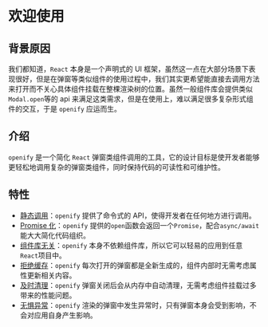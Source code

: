 # 欢迎使用

## 背景原因

我们都知道，`React` 本身是一个声明式的 UI 框架，虽然这一点在大部分场景下表现很好，但是在弹窗等类似组件的使用过程中，我们其实更希望能直接去调用方法来打开而不关心具体组件挂载在整棵渲染树的位置。虽然一般组件库会提供类似 `Modal.open`等的 api 来满足这类需求，但是在使用上，难以满足很多复杂形式组件的交互，于是 `openify` 应运而生。

## 介绍

`openify` 是一个简化 `React` 弹窗类组件调用的工具，它的设计目标是使开发者能够更轻松地调用复杂的弹窗类组件，同时保持代码的可读性和可维护性。

## 特性

- [静态调用](/guide/feature/static-call)：`openify` 提供了命令式的 API，使得开发者在任何地方进行调用。
- [Promise 化](/guide/feature/promisify)：`openify` 提供的`open`函数会返回一个`Promise`，配合`async/await`能大大简化代码组织。
- [组件库无关](/guide/feature/no-dependency)：`openify` 本身不依赖组件库，所以它可以轻易的应用到任意`React`项目中。
- [拒绝缓存](/guide/feature/no-cache)：`openify` 每次打开的弹窗都是全新生成的，组件内部时无需考虑属性更新相关内容。
- [及时清理](/guide/feature/clear)：`openify` 弹窗关闭后会从内存中自动清理，无需考虑组件挂载过多带来的性能问题。
- [无惧异常](/guide/feature/error)：`openify` 渲染的弹窗中发生异常时，只有弹窗本身会受到影响，不会对应用自身产生影响。
